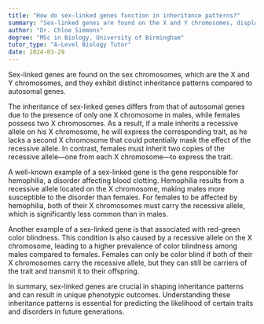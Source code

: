 ```yaml
---
title: "How do sex-linked genes function in inheritance patterns?"
summary: "Sex-linked genes are found on the X and Y chromosomes, displaying distinct inheritance patterns that differ from autosomal genes."
author: "Dr. Chloe Simmons"
degree: "MSc in Biology, University of Birmingham"
tutor_type: "A-Level Biology Tutor"
date: 2024-03-29
---
```


Sex-linked genes are found on the sex chromosomes, which are the X and Y chromosomes, and they exhibit distinct inheritance patterns compared to autosomal genes.

The inheritance of sex-linked genes differs from that of autosomal genes due to the presence of only one X chromosome in males, while females possess two X chromosomes. As a result, if a male inherits a recessive allele on his X chromosome, he will express the corresponding trait, as he lacks a second X chromosome that could potentially mask the effect of the recessive allele. In contrast, females must inherit two copies of the recessive allele—one from each X chromosome—to express the trait.

A well-known example of a sex-linked gene is the gene responsible for hemophilia, a disorder affecting blood clotting. Hemophilia results from a recessive allele located on the X chromosome, making males more susceptible to the disorder than females. For females to be affected by hemophilia, both of their X chromosomes must carry the recessive allele, which is significantly less common than in males.

Another example of a sex-linked gene is that associated with red-green color blindness. This condition is also caused by a recessive allele on the X chromosome, leading to a higher prevalence of color blindness among males compared to females. Females can only be color blind if both of their X chromosomes carry the recessive allele, but they can still be carriers of the trait and transmit it to their offspring.

In summary, sex-linked genes are crucial in shaping inheritance patterns and can result in unique phenotypic outcomes. Understanding these inheritance patterns is essential for predicting the likelihood of certain traits and disorders in future generations.
    